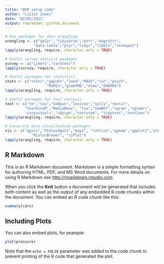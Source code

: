 ```yaml
---
title: "WSP setup code"
author: "Lizzie Jones"
date: "02/05/2021"
output: rmarkdown::github_document
---
```


```r

# Key packages for data wrangling
wrangling <- c("dplyr","tidyverse","purr","magrittr",
             "data.table","plyr","tidyr","tibble","reshape2")
lapply(wrangling, require, character.only = TRUE) 

# Useful survey analysis packages
survey <- c("Likert","careless")
lapply(survey, require, character.only = TRUE) 

# Useful packages for statistics
stats <- c("stats","ggpubr","lme4","MASS","car","psych",
                   "MuMIn","glmmTMB","nlme","DHARMa")
lapply(wrangling, require, character.only = TRUE) 

# Useful packages for text analysis
text <- c("tm","tau","koRpus","lexicon","sylly","textir",
         "textmineR","MediaNews", "lsa","SemNeT","ngram","ngramrr",
         "corpustools","udpipe","textstem", "tidytext","text2vec")
lapply(wrangling, require, character.only = TRUE) 

# Favourite data visualisation packages
vis <- c("ggvis","htmlwidgets","maps", "lattice","ggmap","ggplot2","plotly",
            "RColorBrewer", "sjPlot")
lapply(wrangling, require, character.only = TRUE) 

```

## R Markdown

This is an R Markdown document. Markdown is a simple formatting syntax for authoring HTML, PDF, and MS Word documents. For more details on using R Markdown see <http://rmarkdown.rstudio.com>.

When you click the **Knit** button a document will be generated that includes both content as well as the output of any embedded R code chunks within the document. You can embed an R code chunk like this:

```r
summary(cars)
```

## Including Plots

You can also embed plots, for example:

```r
plot(pressure)
```

Note that the `echo = FALSE` parameter was added to the code chunk to prevent printing of the R code that generated the plot.
